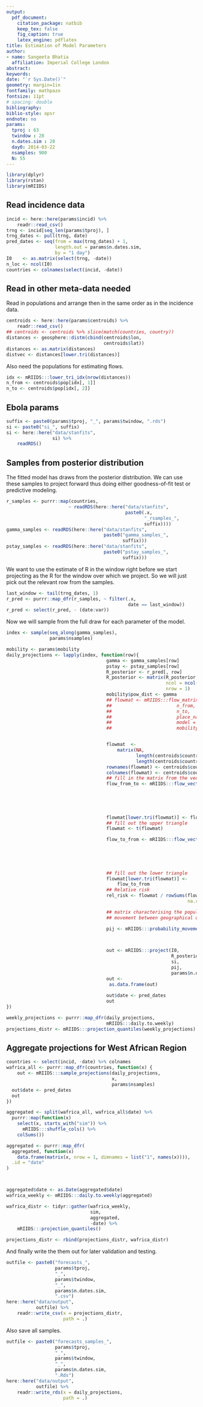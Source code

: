 ```yaml
---
output: 
  pdf_document:
    citation_package: natbib
    keep_tex: false
    fig_caption: true
    latex_engine: pdflatex
title: Estimation of Model Parameters
author:
- name: Sangeeta Bhatia
  affiliation: Imperial College London
abstract: 
keywords: 
date: "`r Sys.Date()`"
geometry: margin=1in
fontfamily: mathpazo
fontsize: 11pt
# spacing: double
bibliography: 
biblio-style: apsr
endnote: no
params:
  tproj : 63
  twindow : 28
  n.dates.sim : 28
  day0: 2014-03-22
  nsamples: 900
  N: 55
---
```



```r

library(dplyr)
library(rstan)
library(mRIIDS)
```

## Read incidence data

```r
incid <- here::here(params$incid) %>%
    readr::read_csv()
trng <- incid[seq_len(params$tproj), ]
trng_dates <- pull(trng, date)
pred_dates <- seq(from = max(trng_dates) + 1,
                  length.out = params$n.dates.sim,
                  by = "1 day")
I0    <- as.matrix(select(trng, -date))
n_loc <- ncol(I0)
countries <- colnames(select(incid, -date))
```

## Read in other meta-data needed


Read in populations and arrange then in the same order as in the
incidence data.
	
```r
centroids <- here::here(params$centroids) %>%
    readr::read_csv()
## centroids <- centroids %>% slice(match(countries, country))
distances <- geosphere::distm(cbind(centroids$lon,
                                    centroids$lat))
distances <- as.matrix(distances) 
distvec <- distances[lower.tri(distances)]
```

Also need the populations for estimating flows.

```r
idx <- mRIIDS:::lower_tri_idx(nrow(distances))
n_from <- centroids$pop[idx[, 1]]
n_to <- centroids$pop[idx[, 2]]

```


## Ebola params
```r
suffix <- paste0(params$tproj, "_", params$twindow, ".rds")
si <- paste0("si_", suffix)
si <- here::here("data/stanfits",
                 si) %>%
    readRDS()
```
## Samples from posterior distribution

The fitted model has draws from the posterior distribution.
We can use these samples to project forward thus doing either
goodness-of-fit test or predictive modeling.

```r



r_samples <- purrr::map(countries,
                       ~ readRDS(here::here("data/stanfits",
                                            paste0(.x,
                                                   "_rsamples_",
                                                   suffix))))
gamma_samples <- readRDS(here::here("data/stanfits",
                                    paste0("gamma_samples_",
                                           suffix)))
pstay_samples <- readRDS(here::here("data/stanfits",
                                    paste0("pstay_samples_",
                                           suffix)))

```

We want to use the estimate of R in the window right before we start
projecting as the R for the window over which we project. So we will
just pick out the relevant row from the samples.

```r
last_window <- tail(trng_dates, 1)
r_pred <- purrr::map_dfr(r_samples, ~ filter(.x,
                                             date == last_window))
r_pred <- select(r_pred, - (date:var))
```

Now we will sample from the full draw for each parameter of the model.

```r
index <- sample(seq_along(gamma_samples),
                params$nsamples)

mobility <- params$mobility
daily_projections <- lapply(index, function(row){
                                     gamma <- gamma_samples[row]
                                     pstay <- pstay_samples[row]
                                     R_posterior <- r_pred[, row]
                                     R_posterior <- matrix(R_posterior,
                                                           ncol = ncol(I0),
                                                           nrow = 1)
                                     mobility$pow_dist <- gamma
                                     ## flowmat <- mRIIDS:::flow_matrix(distvec,
                                     ##                        n_from,
                                     ##                        n_to,
                                     ##                        place_names = centroids$country,
                                     ##                        model = "gravity",
                                     ##                        mobility)


                                     flowmat  <-
                                         matrix(NA,
                                                length(centroids$country),
                                                length(centroids$country))
                                     rownames(flowmat) <- centroids$country
                                     colnames(flowmat) <- centroids$country
                                     ## fill in the matrix from the vectors
                                     flow_from_to <- mRIIDS:::flow_vector(n_from,
                                                                          n_to,
                                                                          distvec,
                                                                          model = "gravity",
                                                                          mobility)

                                     flowmat[lower.tri(flowmat)] <- flow_from_to
                                     ## fill out the upper triangle
                                     flowmat <- t(flowmat)

                                     flow_to_from <- mRIIDS:::flow_vector(n_to,
                                                                          n_from,
                                                                          distvec,
                                                                          model = "gravity",
                                                                          mobility)

                                     ## fill out the lower triangle
                                     flowmat[lower.tri(flowmat)] <-
                                         flow_to_from
                                     ## Relative risk
                                     rel_risk <- flowmat / rowSums(flowmat,
                                                                   na.rm = TRUE)

                                     ## matrix characterising the population
                                     ## movement between geographical units

                                     pij <- mRIIDS:::probability_movement(rel_risk,
                                                                          pstay)


                                     out <- mRIIDS:::project(I0,
                                                             R_posterior,
                                                             si,
                                                             pij,
                                                             params$n.dates.sim) 
                                     out <- 
                                      as.data.frame(out) 
                                     
                                     out$date <- pred_dates
                                     out
})


```

```r

weekly_projections <- purrr::map_dfr(daily_projections,
                                     mRIIDS:::daily.to.weekly) 
projections_distr <- mRIIDS:::projection_quantiles(weekly_projections)

```

## Aggregate projections for West African Region

```r

countries <- select(incid, -date) %>% colnames
wafrica_all <- purrr::map_dfr(countries, function(x) {
    out <- mRIIDS:::sample_projections(daily_projections,
                                       x,
                                       params$nsamples)
  out$date <- pred_dates
  out
})

aggregated <- split(wafrica_all, wafrica_all$date) %>%
  purrr::map(function(x)
    select(x, starts_with("sim")) %>%
      mRIIDS:::shuffle_cols() %>%
    colSums())

aggregated <- purrr::map_dfr(
  aggregated, function(x)
    data.frame(matrix(x, nrow = 1, dimnames = list("1", names(x)))),
  .id = "date"
)



aggregated$date <- as.Date(aggregated$date)
wafrica_weekly <- mRIIDS:::daily.to.weekly(aggregated)

wafrica_distr <- tidyr::gather(wafrica_weekly,
                               sim,
                               aggregated,
                               -date) %>%
    mRIIDS:::projection_quantiles()

projections_distr <- rbind(projections_distr, wafrica_distr)

```


And finally write the them out for later validation and testing.

```r
outfile <- paste0("forecasts_",
                  params$tproj,
                  "_",
                  params$twindow,
                  "_",
                  params$n.dates.sim,
                  ".csv")
here::here("data/output",
           outfile) %>%
    readr::write_csv(x = projections_distr,
                     path = .)

```


Also save all samples.


```r
outfile <- paste0("forecasts_samples_",
                  params$tproj,
                  "_",
                  params$twindow,
                  "_",
                  params$n.dates.sim,
                  ".Rds")
here::here("data/output",
           outfile) %>%
    readr::write_rds(x = daily_projections,
                     path = .)

```
